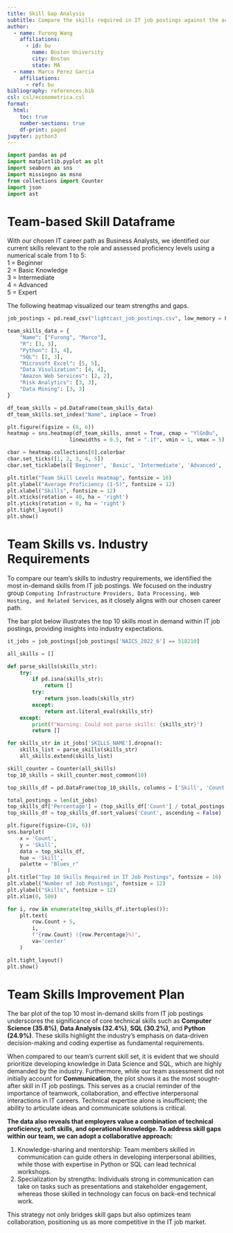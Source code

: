 ```yaml
---
title: Skill Gap Analysis
subtitle: Compare the skills required in IT job postings against the actual skills of your group members to identify knowledge gaps and areas for improvement.
author:
  - name: Furong Wang
    affiliations:
      - id: bu
        name: Boston University
        city: Boston
        state: MA
  - name: Marco Perez Garcia
    affiliations:
      - ref: bu
bibliography: references.bib
csl: csl/econometrica.csl
format:
  html:
    toc: true
    number-sections: true
    df-print: paged
jupyter: python3
---
```


```python
import pandas as pd
import matplotlib.pyplot as plt
import seaborn as sns
import missingno as msno
from collections import Counter
import json
import ast
```

# **Team-based Skill Dataframe**

With our chosen IT career path as Business Analysts, we identified our current skills relevant to the role and assessed proficiency levels using a numerical scale from 1 to 5:  
1 = Beginner   
2 = Basic Knowledge   
3 = Intermediate   
4 = Advanced   
5 = Expert  

The following heatmap visualized our team strengths and gaps.

```python
job_postings = pd.read_csv("lightcast_job_postings.csv", low_memory = False)
```

```python
team_skills_data = {
    "Name": ["Furong", "Marco"],
    "R": [3, 3],
    "Python": [3, 4],
    "SQL": [2, 3],
    "Microsoft Excel": [5, 5],
    "Data Visulization": [4, 4],
    "Amazon Web Services": [2, 2],
    "Risk Analytics": [3, 3],
    "Data Mining": [3, 3]
}

df_team_skills = pd.DataFrame(team_skills_data)
df_team_skills.set_index("Name", inplace = True)
```

```python
plt.figure(figsize = (8, 6))
heatmap = sns.heatmap(df_team_skills, annot = True, cmap = "YlGnBu", 
                    linewidths = 0.5, fmt = ".1f", vmin = 1, vmax = 5)

cbar = heatmap.collections[0].colorbar
cbar.set_ticks([1, 2, 3, 4, 5])
cbar.set_ticklabels(['Beginner', 'Basic', 'Intermediate', 'Advanced', 'Expert'])

plt.title("Team Skill Levels Heatmap", fontsize = 16)
plt.ylabel("Average Proficiency (1-5)", fontsize = 12)
plt.xlabel("Skills", fontsize = 12)
plt.xticks(rotation = 40, ha = 'right')
plt.yticks(rotation = 0, ha = 'right')
plt.tight_layout()
plt.show()
```

# **Team Skills vs. Industry Requirements**

To compare our team’s skills to industry requirements, we identified the most in-demand skills from IT job postings. We focused on the industry group `Computing Infrastructure Providers, Data Processing, Web Hosting, and Related Services`, as it closely aligns with our chosen career path.

The bar plot below illustrates the top 10 skills most in demand within IT job postings, providing insights into industry expectations.

```python
it_jobs = job_postings[job_postings['NAICS_2022_6'] == 518210]
```

```python
all_skills = []

def parse_skills(skills_str):
    try:
        if pd.isna(skills_str):
            return []
        try:
            return json.loads(skills_str)
        except:
            return ast.literal_eval(skills_str)
    except:
        print(f"Warning: Could not parse skills: {skills_str}")
        return []

for skills_str in it_jobs['SKILLS_NAME'].dropna():
    skills_list = parse_skills(skills_str)
    all_skills.extend(skills_list)

skill_counter = Counter(all_skills)
top_10_skills = skill_counter.most_common(10)

top_skills_df = pd.DataFrame(top_10_skills, columns = ['Skill', 'Count'])
```

```python
total_postings = len(it_jobs)
top_skills_df['Percentage'] = (top_skills_df['Count'] / total_postings * 100).round(1)
top_skills_df = top_skills_df.sort_values('Count', ascending = False)

plt.figure(figsize=(10, 6))
sns.barplot(
    x = 'Count', 
    y = 'Skill', 
    data = top_skills_df,
    hue = 'Skill',
    palette = "Blues_r"
)
plt.title("Top 10 Skills Required in IT Job Postings", fontsize = 16)
plt.xlabel("Number of Job Postings", fontsize = 12)
plt.ylabel("Skills", fontsize = 12)
plt.xlim(0, 500) 

for i, row in enumerate(top_skills_df.itertuples()):
    plt.text(
        row.Count + 5, 
        i, 
        f"{row.Count} ({row.Percentage}%)",
        va='center'
    )

plt.tight_layout()
plt.show()
```

# **Team Skills Improvement Plan**

The bar plot of the top 10 most in-demand skills from IT job postings underscores the significance of core technical skills such as **Computer Science (35.8%)**, **Data Analysis (32.4%)**, **SQL (30.2%)**, and **Python (24.9%)**. These skills highlight the industry’s emphasis on data-driven decision-making and coding expertise as fundamental requirements.

When compared to our team’s current skill set, it is evident that we should prioritize developing knowledge in Data Science and SQL, which are highly demanded by the industry. Furthermore, while our team assessment did not initially account for **Communication**, the plot shows it as the most sought-after skill in IT job postings. This serves as a crucial reminder of the importance of teamwork, collaboration, and effective interpersonal interactions in IT careers. Technical expertise alone is insufficient; the ability to articulate ideas and communicate solutions is critical.

**The data also reveals that employers value a combination of technical proficiency, soft skills, and operational knowledge. To address skill gaps within our team, we can adopt a collaborative approach:**

1. Knowledge-sharing and mentorship: Team members skilled in communication can guide others in developing interpersonal abilities, while those with expertise in Python or SQL can lead technical workshops.  
2. Specialization by strengths: Individuals strong in communication can take on tasks such as presentations and stakeholder engagement, whereas those skilled in technology can focus on back-end technical work.

This strategy not only bridges skill gaps but also optimizes team collaboration, positioning us as more competitive in the IT job market.


